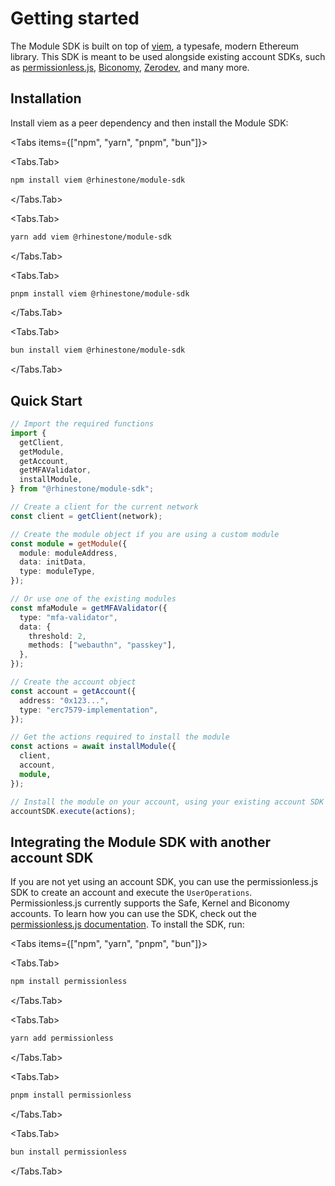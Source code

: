 
# Getting started

The Module SDK is built on top of [viem](https://viem.sh/), a typesafe, modern Ethereum library. This SDK is meant to be used alongside existing account SDKs, such as [permissionless.js](https://www.npmjs.com/package/permissionless), [Biconomy](https://www.npmjs.com/package/@biconomy/account), [Zerodev](https://www.npmjs.com/package/@zerodevapp/sdk), and many more.

## Installation

Install viem as a peer dependency and then install the Module SDK:

<Tabs items={["npm", "yarn", "pnpm", "bun"]}>

<Tabs.Tab>

```bash copy
npm install viem @rhinestone/module-sdk
```

</Tabs.Tab>

<Tabs.Tab>

```bash copy
yarn add viem @rhinestone/module-sdk
```

</Tabs.Tab>

<Tabs.Tab>

```bash copy
pnpm install viem @rhinestone/module-sdk
```

</Tabs.Tab>

<Tabs.Tab>

```bash copy
bun install viem @rhinestone/module-sdk
```

</Tabs.Tab>
</Tabs>

## Quick Start

```typescript
// Import the required functions
import {
  getClient,
  getModule,
  getAccount,
  getMFAValidator,
  installModule,
} from "@rhinestone/module-sdk";

// Create a client for the current network
const client = getClient(network);

// Create the module object if you are using a custom module
const module = getModule({
  module: moduleAddress,
  data: initData,
  type: moduleType,
});

// Or use one of the existing modules
const mfaModule = getMFAValidator({
  type: "mfa-validator",
  data: {
    threshold: 2,
    methods: ["webauthn", "passkey"],
  },
});

// Create the account object
const account = getAccount({
  address: "0x123...",
  type: "erc7579-implementation",
});

// Get the actions required to install the module
const actions = await installModule({
  client,
  account,
  module,
});

// Install the module on your account, using your existing account SDK
accountSDK.execute(actions);
```

## Integrating the Module SDK with another account SDK

If you are not yet using an account SDK, you can use the permissionless.js SDK to create an account and execute the `UserOperations`. Permissionless.js currently supports the Safe, Kernel and Biconomy accounts. To learn how you can use the SDK, check out the [permissionless.js documentation](https://docs.pimlico.io/permissionless). To install the SDK, run:

<Tabs items={["npm", "yarn", "pnpm", "bun"]}>

<Tabs.Tab>

```bash copy
npm install permissionless
```

</Tabs.Tab>

<Tabs.Tab>

```bash copy
yarn add permissionless
```

</Tabs.Tab>

<Tabs.Tab>

```bash copy
pnpm install permissionless
```

</Tabs.Tab>

<Tabs.Tab>

```bash copy
bun install permissionless
```

</Tabs.Tab>
</Tabs>
